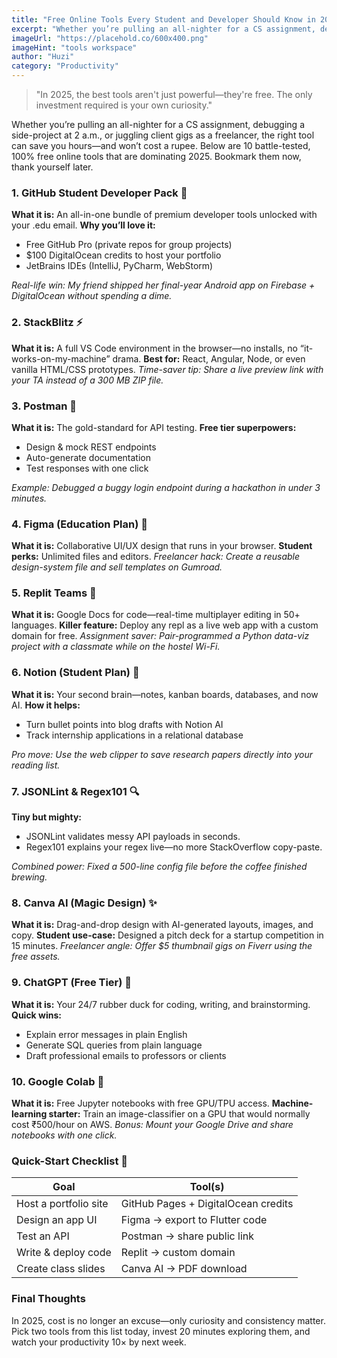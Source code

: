 ```yaml
---
title: "Free Online Tools Every Student and Developer Should Know in 2025"
excerpt: "Whether you’re pulling an all-nighter for a CS assignment, debugging a side-project at 2 a.m., or juggling client gigs as a freelancer, the right tool can save you hours—and won’t cost a rupee."
imageUrl: "https://placehold.co/600x400.png"
imageHint: "tools workspace"
author: "Huzi"
category: "Productivity"
---
```


> "In 2025, the best tools aren't just powerful—they're free. The only investment required is your own curiosity."

Whether you’re pulling an all-nighter for a CS assignment, debugging a side-project at 2 a.m., or juggling client gigs as a freelancer, the right tool can save you hours—and won’t cost a rupee. Below are 10 battle-tested, 100% free online tools that are dominating 2025. Bookmark them now, thank yourself later.

### 1. GitHub Student Developer Pack 🎒
**What it is:** An all-in-one bundle of premium developer tools unlocked with your .edu email.
**Why you’ll love it:**
- Free GitHub Pro (private repos for group projects)
- $100 DigitalOcean credits to host your portfolio
- JetBrains IDEs (IntelliJ, PyCharm, WebStorm)

*Real-life win: My friend shipped her final-year Android app on Firebase + DigitalOcean without spending a dime.*

### 2. StackBlitz ⚡
**What it is:** A full VS Code environment in the browser—no installs, no “it-works-on-my-machine” drama.
**Best for:** React, Angular, Node, or even vanilla HTML/CSS prototypes.
*Time-saver tip: Share a live preview link with your TA instead of a 300 MB ZIP file.*

### 3. Postman 📮
**What it is:** The gold-standard for API testing.
**Free tier superpowers:**
- Design & mock REST endpoints
- Auto-generate documentation
- Test responses with one click

*Example: Debugged a buggy login endpoint during a hackathon in under 3 minutes.*

### 4. Figma (Education Plan) 🎨
**What it is:** Collaborative UI/UX design that runs in your browser.
**Student perks:** Unlimited files and editors.
*Freelancer hack: Create a reusable design-system file and sell templates on Gumroad.*

### 5. Replit Teams 👥
**What it is:** Google Docs for code—real-time multiplayer editing in 50+ languages.
**Killer feature:** Deploy any repl as a live web app with a custom domain for free.
*Assignment saver: Pair-programmed a Python data-viz project with a classmate while on the hostel Wi-Fi.*

### 6. Notion (Student Plan) 📝
**What it is:** Your second brain—notes, kanban boards, databases, and now AI.
**How it helps:**
- Turn bullet points into blog drafts with Notion AI
- Track internship applications in a relational database

*Pro move: Use the web clipper to save research papers directly into your reading list.*

### 7. JSONLint & Regex101 🔍
**Tiny but mighty:**
- JSONLint validates messy API payloads in seconds.
- Regex101 explains your regex live—no more StackOverflow copy-paste.

*Combined power: Fixed a 500-line config file before the coffee finished brewing.*

### 8. Canva AI (Magic Design) ✨
**What it is:** Drag-and-drop design with AI-generated layouts, images, and copy.
**Student use-case:** Designed a pitch deck for a startup competition in 15 minutes.
*Freelancer angle: Offer $5 thumbnail gigs on Fiverr using the free assets.*

### 9. ChatGPT (Free Tier) 🤖
**What it is:** Your 24/7 rubber duck for coding, writing, and brainstorming.
**Quick wins:**
- Explain error messages in plain English
- Generate SQL queries from plain language
- Draft professional emails to professors or clients

### 10. Google Colab 🐍
**What it is:** Free Jupyter notebooks with free GPU/TPU access.
**Machine-learning starter:** Train an image-classifier on a GPU that would normally cost ₹500/hour on AWS.
*Bonus: Mount your Google Drive and share notebooks with one click.*

### Quick-Start Checklist 🏁

| Goal                  | Tool(s)                             |
|-----------------------|-------------------------------------|
| Host a portfolio site | GitHub Pages + DigitalOcean credits |
| Design an app UI      | Figma → export to Flutter code      |
| Test an API           | Postman → share public link         |
| Write & deploy code   | Replit → custom domain              |
| Create class slides   | Canva AI → PDF download             |

### Final Thoughts
In 2025, cost is no longer an excuse—only curiosity and consistency matter. Pick two tools from this list today, invest 20 minutes exploring them, and watch your productivity 10× by next week.
